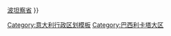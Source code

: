 {{Navbox
| title = {{flagicon|Basilicata}} [[意大利]][[巴西利卡塔大区]]省份
| image = [[File:Map of region of Basilicata, Italy, with provinces-it.svg|150px]]
| name = Basilicata
| style = width:100%
| group1 = 
| list1=[[馬泰拉省]]{{·}}[[波坦察省]]
}}
<noinclude>
[[Category:意大利行政区划模板]]
[[Category:巴西利卡塔大区]]
</noinclude>